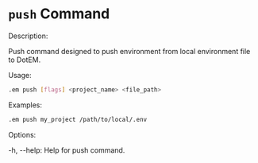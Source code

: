# `push` Command

Description:

Push command designed to push environment from local environment file to DotEM.

Usage:

```bash copy
.em push [flags] <project_name> <file_path>
```
Examples:

```bash copy
.em push my_project /path/to/local/.env
```

Options:

-h, --help: Help for push command.